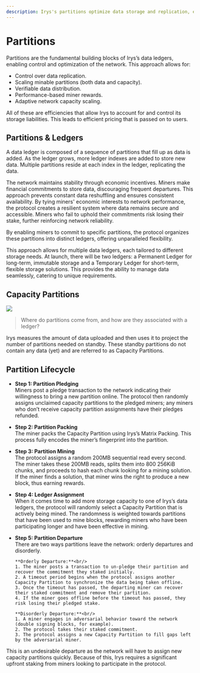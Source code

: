 ```yaml
---
description: Irys's partitions optimize data storage and replication, ensuring verifiable distribution, performance-based rewards, and adaptive scaling.
---
```


# Partitions

Partitions are the fundamental building blocks of Irys’s data ledgers, enabling control and optimization of the network. This approach allows for:

- Control over data replication.
- Scaling minable partitions (both data and capacity).
- Verifiable data distribution.
- Performance-based miner rewards.
- Adaptive network capacity scaling.

All of these are efficiencies that allow Irys to account for and control its storage liabilities. This leads to efficient pricing that is passed on to users.

## Partitions & Ledgers

A data ledger is composed of a sequence of partitions that fill up as data is added.
As the ledger grows, more ledger indexes are added to store new data.
Multiple partitions reside at each index in the ledger, replicating the data.

The network maintains stability through economic incentives. Miners make financial commitments to store data, discouraging frequent departures. This approach prevents constant data reshuffling and ensures consistent availability. By tying miners' economic interests to network performance, the protocol creates a resilient system where data remains secure and accessible. Miners who fail to uphold their commitments risk losing their stake, further reinforcing network reliability.

By enabling miners to commit to specific partitions, the protocol organizes these partitions into distinct ledgers, offering unparalleled flexibility.

This approach allows for multiple data ledgers, each tailored to different storage needs. At launch, there will be two ledgers: a Permanent Ledger for long-term, immutable storage and a Temporary Ledger for short-term, flexible storage solutions. This provides the ability to manage data seamlessly, catering to unique requirements.

## Capacity Partitions

<img className="rounded-2xl my-5" src="/diagrams/capacity-partitions.jpg" />

> Where do partitions come from, and how are they associated with a ledger?

Irys measures the amount of data uploaded and then uses it to project the number of partitions needed on standby. These standby partitions do not contain any data (yet) and are referred to as Capacity Partitions.

## Partition Lifecycle

- **Step 1: Partition Pledging**<br/>
  Miners post a pledge transaction to the network indicating their willingness to bring a new partition online. The protocol then randomly assigns unclaimed capacity partitions to the pledged miners; any miners who don’t receive capacity partition assignments have their pledges refunded.

- **Step 2: Partition Packing**<br/>
  The miner packs the Capacity Partition using Irys’s Matrix Packing. This process fully encodes the miner’s fingerprint into the partition.

- **Step 3: Partition Mining**<br/>
  The protocol assigns a random 200MB sequential read every second. The miner takes these 200MB reads, splits them into 800 256KiB chunks, and proceeds to hash each chunk looking for a mining solution. If the miner finds a solution, that miner wins the right to produce a new block, thus earning rewards.

- **Step 4: Ledger Assignment**<br/>
  When it comes time to add more storage capacity to one of Irys’s data ledgers, the protocol will randomly select a Capacity Partition that is actively being mined. The randomness is weighted towards partitions that have been used to mine blocks, rewarding miners who have been participating longer and have been effective in mining.

- **Step 5: Partition Departure**<br/>
  There are two ways partitions leave the network: orderly departures and disorderly.

      **Orderly Departure:**<br/>
      1. The miner posts a transaction to un-pledge their partition and recover the commitment they staked initially.
      2. A timeout period begins when the protocol assigns another Capacity Partition to synchronize the data being taken offline.
      3. Once the timeout has passed, the departing miner can recover their staked commitment and remove their partition.
      4. If the miner goes offline before the timeout has passed, they risk losing their pledged stake.

      **Disorderly Departure:**<br/>
      1. A miner engages in adversarial behavior toward the network (double signing blocks, for example).
      2. The protocol takes their staked commitment.
      3. The protocol assigns a new Capacity Partition to fill gaps left by the adversarial miner.

This is an undesirable departure as the network will have to assign new capacity partitions quickly. Because of this, Irys requires a significant upfront staking from miners looking to participate in the protocol.
